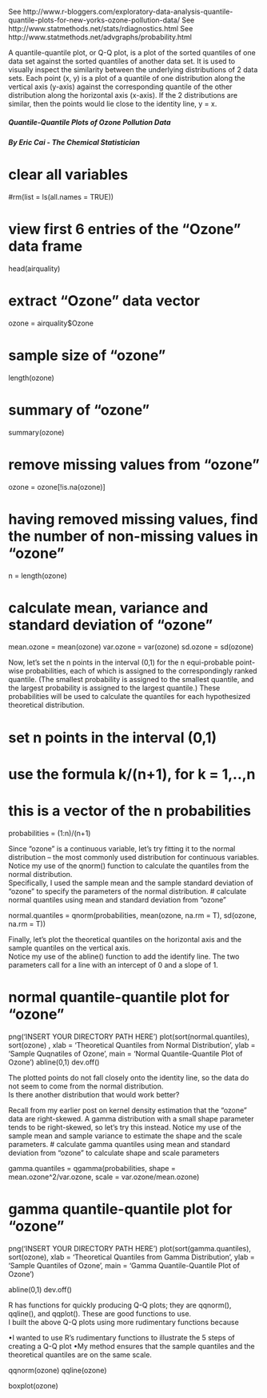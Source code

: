 
See http://www.r-bloggers.com/exploratory-data-analysis-quantile-quantile-plots-for-new-yorks-ozone-pollution-data/
See http://www.statmethods.net/stats/rdiagnostics.html
See http://www.statmethods.net/advgraphs/probability.html

A quantile-quantile plot, or Q-Q plot, is a plot of the sorted quantiles of one data set against the sorted quantiles 
of another data set.  It is used to visually inspect the similarity between the underlying distributions of 2 data sets.
Each point (x, y) is a plot of a quantile of one distribution along the vertical axis (y-axis) against the corresponding 
quantile of the other distribution along the horizontal axis (x-axis).  If the 2 distributions are similar, then the 
points would lie close to the identity line, y = x.

##### Quantile-Quantile Plots of Ozone Pollution Data
##### By Eric Cai - The Chemical Statistician
# clear all variables
#rm(list = ls(all.names = TRUE))

# view first 6 entries of the "Ozone" data frame 
head(airquality)

# extract "Ozone" data vector
ozone = airquality$Ozone

# sample size of "ozone"
length(ozone)

# summary of "ozone"
summary(ozone)

# remove missing values from "ozone"
ozone = ozone[!is.na(ozone)]

# having removed missing values, find the number of non-missing values in "ozone"
n = length(ozone)

# calculate mean, variance and standard deviation of "ozone"
mean.ozone = mean(ozone)
var.ozone = var(ozone)
sd.ozone = sd(ozone)

Now, let’s set the n points in the interval (0,1) for the n equi-probable point-wise  probabilities, each of which is 
assigned to the correspondingly ranked quantile.  (The smallest probability is assigned to the smallest quantile, and 
the largest probability is assigned to the largest quantile.)  These probabilities will be used to calculate the quantiles 
for each hypothesized theoretical distribution.

# set n points in the interval (0,1)
# use the formula k/(n+1), for k = 1,..,n
# this is a vector of the n probabilities
probabilities = (1:n)/(n+1)

Since “ozone” is a continuous variable, let’s try fitting it to the normal distribution – the most commonly used distribution 
for continuous variables.  Notice my use of the qnorm() function to calculate the quantiles from the normal distribution.  
Specifically, I used the sample mean and the sample standard deviation of “ozone” to specify the parameters of the normal distribution.
# calculate normal quantiles using mean and standard deviation from "ozone"

normal.quantiles = qnorm(probabilities, mean(ozone, na.rm = T), sd(ozone, na.rm = T))



Finally, let’s plot the theoretical quantiles on the horizontal axis and the sample quantiles on the vertical axis.  
Notice my use of the abline() function to add the identify line.  The two parameters call for a line with an intercept 
of 0 and a slope of 1.

# normal quantile-quantile plot for "ozone"
png('INSERT YOUR DIRECTORY PATH HERE')
plot(sort(normal.quantiles), sort(ozone) , xlab = 'Theoretical Quantiles from Normal Distribution', ylab = 'Sample Quqnatiles of Ozone', main = 'Normal Quantile-Quantile Plot of Ozone')
abline(0,1)
dev.off()

The plotted points do not fall closely onto the identity line, so the data do not seem to come from the normal distribution.  
Is there another distribution that would work better?

Recall from my earlier post on kernel density estimation that the “ozone” data are right-skewed.  A gamma distribution with 
a small shape parameter tends to be right-skewed, so let’s try this instead.  Notice my use of the sample mean and sample 
variance to estimate the shape and the scale parameters.
# calculate gamma quantiles using mean and standard deviation from "ozone" to calculate shape and scale parameters

gamma.quantiles = qgamma(probabilities, shape = mean.ozone^2/var.ozone, scale = var.ozone/mean.ozone)

# gamma quantile-quantile plot for "ozone"
png('INSERT YOUR DIRECTORY PATH HERE')
plot(sort(gamma.quantiles), sort(ozone), xlab = 'Theoretical Quantiles from Gamma Distribution', ylab = 'Sample Quantiles of Ozone', 
main = 'Gamma Quantile-Quantile Plot of Ozone')

abline(0,1)
dev.off()

R has functions for quickly producing Q-Q plots; they are qqnorm(), qqline(), and qqplot().  These are good functions to use.  
I built the above Q-Q plots using more rudimentary functions because

•I wanted to use R’s rudimentary functions to illustrate the 5 steps of creating a Q-Q plot
•My method ensures that the sample quantiles and the theoretical quantiles are on the same scale.
 
qqnorm(ozone)
qqline(ozone)

boxplot(ozone)

